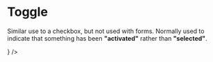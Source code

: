 


# Toggle
Similar use to a checkbox, but not used with forms. Normally used to indicate that something has been __"activated"__ rather than __"selected"__.

<Playground component={Toggle}>
  <ControlledBoolField component={
    <Toggle />
  } />
</Playground>
